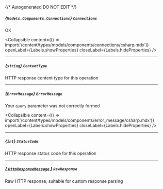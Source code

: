 {/* Autogenerated DO NOT EDIT  */}

##### *{`Models.Components.Connections`}* `Connections`
OK

<Collapsible content={() => import('/content/types/models/components/connections/csharp.mdx')} openLabel={Labels.showProperties} closeLabel={Labels.hideProperties} />


---
##### *{`string`}* `ContentType`
HTTP response content type for this operation

---
##### *{`ErrorMessage`}* `ErrorMessage`
Your `query` parameter was not correctly formed

<Collapsible content={() => import('/content/types/models/components/error_message/csharp.mdx')} openLabel={Labels.showProperties} closeLabel={Labels.hideProperties} />


---
##### *{`int`}* `StatusCode`
HTTP response status code for this operation

---
##### [*{ `HttpResponseMessage` }*](https://learn.microsoft.com/en-us/dotnet/api/system.net.http.httpresponsemessage?view=net-5.0) `RawResponse`
Raw HTTP response; suitable for custom response parsing


